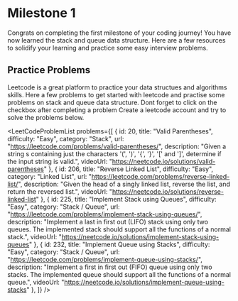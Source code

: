 
# Milestone 1

Congrats on completing the first milestone of your coding journey! You have now learned the stack and queue data structure. Here are a few resources to solidify your learning and practice some easy interview problems.

## Practice Problems

Leetcode is a great platform to practice your data structues and algorithms skills. Here a few problems to get started with leetcode and practise some problems on stack and queue data structure. Dont forget to click on the checkbox after completing a problem
Create a leetcode account and try to solve the problems below.

<LeetCodeProblemList problems={[
  {
    id: 20,
    title: "Valid Parentheses",
    difficulty: "Easy",
    category: "Stack",
    url: "https://leetcode.com/problems/valid-parentheses/",
    description: "Given a string s containing just the characters '(', ')', '{', '}', '[' and ']', determine if the input string is valid.",
    videoUrl: "https://neetcode.io/solutions/valid-parentheses"
  },
  {
    id: 206,
    title: "Reverse Linked List",
    difficulty: "Easy",
    category: "Linked List",
    url: "https://leetcode.com/problems/reverse-linked-list/",
    description: "Given the head of a singly linked list, reverse the list, and return the reversed list.",
    videoUrl: "https://neetcode.io/solutions/reverse-linked-list"
  },
  {
    id: 225,
    title: "Implement Stack using Queues",
    difficulty: "Easy",
    category: "Stack / Queue",
    url: "https://leetcode.com/problems/implement-stack-using-queues/",
    description: "Implement a last in first out (LIFO) stack using only two queues. The implemented stack should support all the functions of a normal stack.",
    videoUrl: "https://neetcode.io/solutions/implement-stack-using-queues"
  },
  {
    id: 232,
    title: "Implement Queue using Stacks",
    difficulty: "Easy",
    category: "Stack / Queue",
    url: "https://leetcode.com/problems/implement-queue-using-stacks/",
    description: "Implement a first in first out (FIFO) queue using only two stacks. The implemented queue should support all the functions of a normal queue.",
    videoUrl: "https://neetcode.io/solutions/implement-queue-using-stacks"
  },
]} />